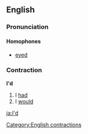 ==English==
===Pronunciation===
====Homophones====
*[[eye]]d

===Contraction===
'''I'd'''

#I [[had]]
#I [[would]]

[[Category:English contractions]]

[[ja:I'd]]